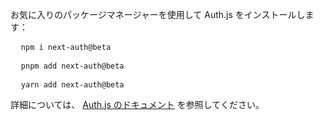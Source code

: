 
お気に入りのパッケージマネージャーを使用して Auth.js をインストールします：

<Tabs>

<TabItem value="npm" label="npm">

<pre>
  <code className="language-bash">npm i next-auth@beta</code>
</pre>

</TabItem>
<TabItem value="pnpm" label="pnpm">

<pre>
  <code className="language-bash">pnpm add next-auth@beta</code>
</pre>

</TabItem>
<TabItem value="yarn" label="yarn">

<pre>
  <code className="language-bash">yarn add next-auth@beta</code>
</pre>

</TabItem>

</Tabs>

詳細については、 [Auth.js のドキュメント](https://authjs.dev/getting-started/installation) を参照してください。
